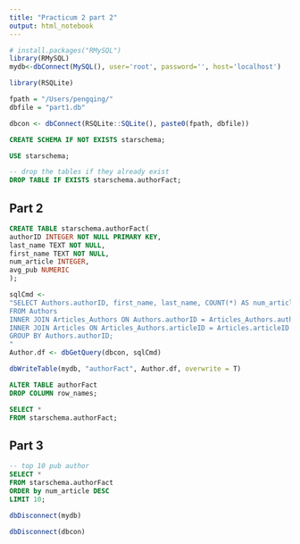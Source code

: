 ```yaml
---
title: "Practicum 2 part 2"
output: html_notebook
---
```


```r
# install.packages("RMySQL")
library(RMySQL)
mydb<-dbConnect(MySQL(), user='root', password='', host='localhost')
```

```r
library(RSQLite)

fpath = "/Users/pengqing/"
dbfile = "part1.db"

dbcon <- dbConnect(RSQLite::SQLite(), paste0(fpath, dbfile))
```


```sql
CREATE SCHEMA IF NOT EXISTS starschema;
```

```sql
USE starschema;
```

```sql
-- drop the tables if they already exist
DROP TABLE IF EXISTS starschema.authorFact;

```

## Part 2
```sql
CREATE TABLE starschema.authorFact(
authorID INTEGER NOT NULL PRIMARY KEY,
last_name TEXT NOT NULL,
first_name TEXT NOT NULL,
num_article INTEGER,
avg_pub NUMERIC
);

```


```r
sqlCmd <- 
"SELECT Authors.authorID, first_name, last_name, COUNT(*) AS num_article, ROUND(COUNT(*) / (MAX(SUBSTR(created_date, 1, 4)) - MIN(SUBSTR(created_date, 1, 4)) + 1.0), 2) AS avg_pub
FROM Authors
INNER JOIN Articles_Authors ON Authors.authorID = Articles_Authors.authorID
INNER JOIN Articles ON Articles_Authors.articleID = Articles.articleID
GROUP BY Authors.authorID;
"
Author.df <- dbGetQuery(dbcon, sqlCmd)
```




```r
dbWriteTable(mydb, "authorFact", Author.df, overwrite = T)
```

```sql
ALTER TABLE authorFact
DROP COLUMN row_names;
```

```sql
SELECT *
FROM starschema.authorFact;
```

## Part 3
```sql
-- top 10 pub author
SELECT *
FROM starschema.authorFact
ORDER by num_article DESC
LIMIT 10;
```

```r
dbDisconnect(mydb)
```

```r
dbDisconnect(dbcon)
```
